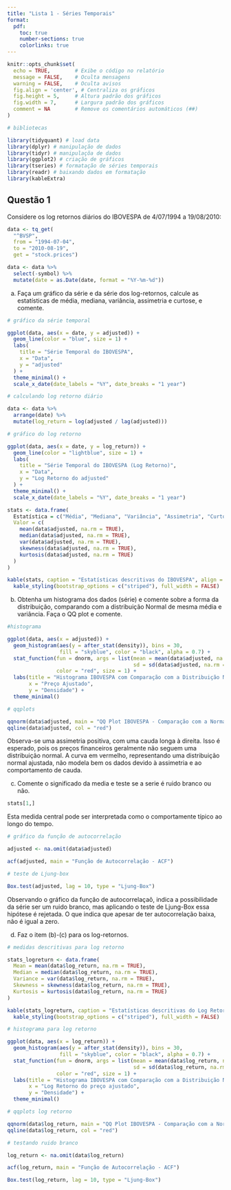 ```yaml
---
title: "Lista 1 - Séries Temporais"
format:
  pdf:
    toc: true
    number-sections: true
    colorlinks: true
---
```


```r

knitr::opts_chunk$set(
  echo = TRUE,        # Exibe o código no relatório
  message = FALSE,    # Oculta mensagens
  warning = FALSE,    # Oculta avisos
  fig.align = 'center', # Centraliza os gráficos
  fig.height = 5,     # Altura padrão dos gráficos
  fig.width = 7,      # Largura padrão dos gráficos
  comment = NA        # Remove os comentários automáticos (##)
)

# bibliotecas

library(tidyquant) # load data
library(dplyr) # manipulação de dados
library(tidyr) # manipulaçõa de dados
library(ggplot2) # criação de gráficos
library(tseries) # formatação de séries temporais
library(readr) # baixando dados em formatação
library(kableExtra)

```

## Questão 1

Considere os log retornos diários do IBOVESPA de 4/07/1994 a 19/08/2010:

```r

data <- tq_get(
  "^BVSP",               
  from = "1994-07-04",    
  to = "2010-08-19",      
  get = "stock.prices")

data <- data %>% 
  select(-symbol) %>%
  mutate(date = as.Date(date, format = "%Y-%m-%d"))

```

(a) Faça um gráfico da série e da série dos log-retornos, calcule as estatísticas de média, mediana, variância, assimetria e curtose, e comente.

```r

# gráfico da série temporal 

ggplot(data, aes(x = date, y = adjusted)) +
  geom_line(color = "blue", size = 1) +
  labs(
    title = "Série Temporal do IBOVESPA",
    x = "Data",
    y = "adjusted"
  ) +
  theme_minimal() +
  scale_x_date(date_labels = "%Y", date_breaks = "1 year")

# calculando log retorno diário

data <- data %>%
  arrange(date) %>%
  mutate(log_return = log(adjusted / lag(adjusted)))

# gráfico do log retorno

ggplot(data, aes(x = date, y = log_return)) +
  geom_line(color = "lightblue", size = 1) +
  labs(
    title = "Série Temporal do IBOVESPA (Log Retorno)",
    x = "Data",
    y = "Log Retorno do adjusted"
  ) +
  theme_minimal() +
  scale_x_date(date_labels = "%Y", date_breaks = "1 year")

stats <- data.frame(
  Estatística = c("Média", "Mediana", "Variância", "Assimetria", "Curtose"),
  Valor = c(
    mean(data$adjusted, na.rm = TRUE),
    median(data$adjusted, na.rm = TRUE),
    var(data$adjusted, na.rm = TRUE),
    skewness(data$adjusted, na.rm = TRUE),
    kurtosis(data$adjusted, na.rm = TRUE)
  )
)

kable(stats, caption = "Estatísticas descritivas do IBOVESPA", align = "c") %>%
  kable_styling(bootstrap_options = c("striped"), full_width = FALSE)

```

(b) Obtenha um histograma dos dados (série) e comente sobre a forma da distribuição, comparando com a distribuição Normal de mesma média e variância. Faça o QQ plot e comente.

```r

#histograma

ggplot(data, aes(x = adjusted)) +
  geom_histogram(aes(y = after_stat(density)), bins = 30,
                 fill = "skyblue", color = "black", alpha = 0.7) +
  stat_function(fun = dnorm, args = list(mean = mean(data$adjusted, na.rm = TRUE), 
                                         sd = sd(data$adjusted, na.rm = TRUE)), 
                color = "red", size = 1) +
  labs(title = "Histograma IBOVESPA com Comparação com a Distribuição Normal",
       x = "Preço Ajustado",
       y = "Densidade") +
  theme_minimal()

# qqplots

qqnorm(data$adjusted, main = "QQ Plot IBOVESPA - Comparação com a Normal")
qqline(data$adjusted, col = "red")


```

Observa-se uma assimetria positiva, com uma cauda longa à direita. Isso é esperado, pois os preços financeiros geralmente não seguem uma distribuição normal. A curva em vermelho, representando uma distribuição normal ajustada, não modela bem os dados devido à assimetria e ao comportamento de cauda.

(c) Comente o significado da media e teste se a serie é ruido branco ou não.

```r
stats[1,]
```

Esta medida central pode ser interpretada como o comportamente típico ao longo do tempo.

```r

# gráfico da função de autocorrelação

adjusted <- na.omit(data$adjusted)

acf(adjusted, main = "Função de Autocorrelação - ACF")

# teste de Ljung-box

Box.test(adjusted, lag = 10, type = "Ljung-Box")
```
Observando o gráfico da função de autocorrelaçaõ, indica a possibilidade da série ser um ruido branco, mas aplicando o teste de Ljung-Box essa hipótese é rejetada. O que indica que apesar de ter autocorrelação baixa, não é igual a zero.

(d) Faz o item (b)-(c) para os log-retornos.

```r

# medidas descritivas para log retorno

stats_logreturn <- data.frame(
  Mean = mean(data$log_return, na.rm = TRUE),
  Median = median(data$log_return, na.rm = TRUE),
  Variance = var(data$log_return, na.rm = TRUE),
  Skewness = skewness(data$log_return, na.rm = TRUE),
  Kurtosis = kurtosis(data$log_return, na.rm = TRUE)
)

kable(stats_logreturn, caption = "Estatísticas descritivas do Log Retorno diário do IBOVESPA", align = "c") %>%
  kable_styling(bootstrap_options = c("striped"), full_width = FALSE)

# histograma para log retorno

ggplot(data, aes(x = log_return)) +
  geom_histogram(aes(y = after_stat(density)), bins = 30,
                 fill = "skyblue", color = "black", alpha = 0.7) +
  stat_function(fun = dnorm, args = list(mean = mean(data$log_return, na.rm = TRUE), 
                                         sd = sd(data$log_return, na.rm = TRUE)), 
                color = "red", size = 1) +
  labs(title = "Histograma IBOVESPA com Comparação com a Distribuição Normal",
       x = "Log Retorno do preço ajustado",
       y = "Densidade") +
  theme_minimal()

# qqplots log retorno

qqnorm(data$log_return, main = "QQ Plot IBOVESPA - Comparação com a Normal")
qqline(data$log_return, col = "red")

# testando ruido branco

log_return <- na.omit(data$log_return)

acf(log_return, main = "Função de Autocorrelação - ACF")

Box.test(log_return, lag = 10, type = "Ljung-Box")
```


